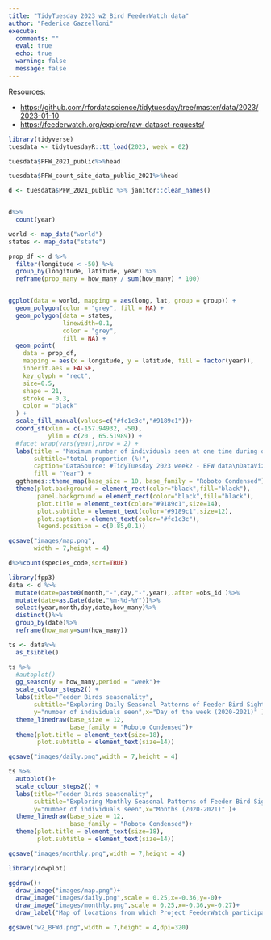 ```yaml
---
title: "TidyTuesday 2023 w2 Bird FeederWatch data"
author: "Federica Gazzelloni"
execute:  
  comments: ""
  eval: true
  echo: true
  warning: false
  message: false
---
```


Resources: 

- [https://github.com/rfordatascience/tidytuesday/tree/master/data/2023/2023-01-10](https://github.com/rfordatascience/tidytuesday/tree/master/data/2023/2023-01-10)
- [https://feederwatch.org/explore/raw-dataset-requests/](https://feederwatch.org/explore/raw-dataset-requests/)

```r
library(tidyverse)
tuesdata <- tidytuesdayR::tt_load(2023, week = 02)
```

```r
tuesdata$PFW_2021_public%>%head
```


```r
tuesdata$PFW_count_site_data_public_2021%>%head
```

```r
d <- tuesdata$PFW_2021_public %>% janitor::clean_names()


d%>% 
  count(year)
```

```r
world <- map_data("world")
states <- map_data("state")

prop_df <- d %>%
  filter(longitude < -50) %>%
  group_by(longitude, latitude, year) %>%
  reframe(prop_many = how_many / sum(how_many) * 100)


ggplot(data = world, mapping = aes(long, lat, group = group)) +
  geom_polygon(color = "grey", fill = NA) +
  geom_polygon(data = states,
               linewidth=0.1,
               color = "grey",
               fill = NA) +
  geom_point(
    data = prop_df,
    mapping = aes(x = longitude, y = latitude, fill = factor(year)),
    inherit.aes = FALSE,
    key_glyph = "rect",
    size=0.5,
    shape = 21,
    stroke = 0.3,
    color = "black"
  ) +
  scale_fill_manual(values=c("#fc1c3c","#9189c1"))+
  coord_sf(xlim = c(-157.94932, -50),
           ylim = c(20 , 65.51989)) +
  #facet_wrap(vars(year),nrow = 2) +
  labs(title = "Maximum number of individuals seen at one time during observation period",
       subtitle="total proportion (%)",
       caption="DataSource: #TidyTuesday 2023 week2 - BFW data\nDataViz: Federica Gazzelloni #30DayChartChallenge 2023 Day4 - historical\n",
       fill = "Year") +
  ggthemes::theme_map(base_size = 10, base_family = "Roboto Condensed") +
  theme(plot.background = element_rect(color="black",fill="black"),
        panel.background = element_rect(color="black",fill="black"),
        plot.title = element_text(color="#9189c1",size=14),
        plot.subtitle = element_text(color="#9189c1",size=12),
        plot.caption = element_text(color="#fc1c3c"),
        legend.position = c(0.85,0.1))
```

```r
ggsave("images/map.png",
       width = 7,height = 4)
```

```r
d%>%count(species_code,sort=TRUE)
```



```r
library(fpp3)
data <- d %>%
  mutate(date=paste0(month,"-",day,"-",year),.after =obs_id )%>%
  mutate(date=as.Date(date,"%m-%d-%Y"))%>%
  select(year,month,day,date,how_many)%>%
  distinct()%>%
  group_by(date)%>%
  reframe(how_many=sum(how_many))

ts <- data%>%
  as_tsibble()

ts %>%
  #autoplot()
  gg_season(y = how_many,period = "week")+
  scale_colour_steps2() +
  labs(title="Feeder Birds seasonality",
       subtitle="Exploring Daily Seasonal Patterns of Feeder Bird Sightings",
       y="number of individuals seen",x="Day of the week (2020-2021)" )+
  theme_linedraw(base_size = 12,
                 base_family = "Roboto Condensed")+
  theme(plot.title = element_text(size=18),
        plot.subtitle = element_text(size=14))
```

```r
ggsave("images/daily.png",width = 7,height = 4)
```

```r
ts %>%
  autoplot()+
  scale_colour_steps2() +
  labs(title="Feeder Birds seasonality",
       subtitle="Exploring Monthly Seasonal Patterns of Feeder Bird Sightings",
       y="number of individuals seen",x="Months (2020-2021)" )+
  theme_linedraw(base_size = 12,
                 base_family = "Roboto Condensed")+
  theme(plot.title = element_text(size=18),
        plot.subtitle = element_text(size=14))
```

```r
ggsave("images/monthly.png",width = 7,height = 4)
```



```r
library(cowplot)

ggdraw()+
  draw_image("images/map.png")+
  draw_image("images/daily.png",scale = 0.25,x=-0.36,y=-0)+
  draw_image("images/monthly.png",scale = 0.25,x=-0.36,y=-0.27)+
  draw_label("Map of locations from which Project FeederWatch participants have submitted data\nbetween 2020 and 2021. The inset plots provides detail of an example of seasonality.",x=0.02,y=0.07,size=6,color="grey",fontfamily = "Roboto Condensed",hjust = 0)
```
```r
ggsave("w2_BFWd.png",width = 7,height = 4,dpi=320)
```

